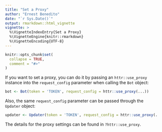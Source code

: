 ```yaml
---
title: "Set a Proxy"
author: "Ernest Benedito"
date: "`r Sys.Date()`"
output: rmarkdown::html_vignette
vignette: >
  %\VignetteIndexEntry{Set a Proxy}
  %\VignetteEngine{knitr::rmarkdown}
  %\VignetteEncoding{UTF-8}
---
```


```r
knitr::opts_chunk$set(
  collapse = TRUE,
  comment = "#>"
)
```

If you want to set a proxy, you can do it by passing an `httr::use_proxy` instance into the `request_config` parameter when calling the `Bot` object:

```r
bot <- Bot(token = 'TOKEN', request_config = httr::use_proxy(...))
```

Also, the same `request_config` parameter can be passed through the `Updater` object:

```r
updater <- Updater(token = 'TOKEN', request_config = httr::use_proxy(...))
```

The details for the proxy settings can be found in `?httr::use_proxy`.
